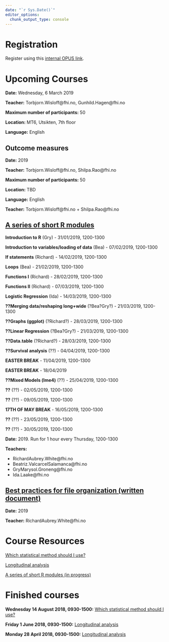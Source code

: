 ```yaml
---
date: "`r Sys.Date()`"
editor_options: 
  chunk_output_type: console
---
```


# Registration

Register using this [internal OPUS link](http://samarbeid.fhi.no/sites/1294/_layouts/15/WopiFrame.aspx?sourcedoc={91898DA5-F6FA-4578-8C57-7F516DCF032A}&file=Kurs.xlsx&action=default).

# Upcoming Courses

**Date:** Wednesday, 6 March 2019

**Teacher:** Torbjorn.Wisloff@fhi.no, Gunhild.Hagen@fhi.no

**Maximum number of participants:** 50

**Location:** MT6, Utsikten, 7th floor

**Language:** English

## Outcome measures

**Date:** 2019

**Teacher:** Torbjorn.Wisloff@fhi.no, Shilpa.Rao@fhi.no

**Maximum number of participants:** 50

**Location:** TBD

**Language:** English

**Teacher:** Torbjorn.Wisloff@fhi.no + Shilpa.Rao@fhi.no

## [A series of short R modules](/short_r_modules/index.html)

**Introduction to R** (Gry) - 31/01/2019, 1200-1300
  
**Introduction to variables/loading of data** (Bea) - 07/02/2019, 1200-1300
  
**If statements** (Richard) - 14/02/2019, 1200-1300
  
**Loops** (Bea) - 21/02/2019, 1200-1300
  
**Functions I** (Richard) - 28/02/2019, 1200-1300
  
**Functions II** (Richard) - 07/03/2019, 1200-1300

**Logistic Regression** (Ida) - 14/03/2019, 1200-1300

**??Merging data/reshaping long+wide** (?Bea?Gry?) - 21/03/2019, 1200-1300

**??Graphs (ggplot)** (?Richard?) - 28/03/2019, 1200-1300

**??Linear Regression** (?Bea?Gry?) - 21/03/2019, 1200-1300

**??Data.table** (?Richard?) - 28/03/2019, 1200-1300

**??Survival analysis** (??) - 04/04/2019, 1200-1300

**EASTER BREAK** - 11/04/2019, 1200-1300

**EASTER BREAK** - 18/04/2019

**??Mixed Models (lme4)** (??) - 25/04/2019, 1200-1300

**??** (??) - 02/05/2019, 1200-1300

**??** (??) - 09/05/2019, 1200-1300

**17TH OF MAY BREAK** - 16/05/2019, 1200-1300

**??** (??) - 23/05/2019, 1200-1300

**??** (??) - 30/05/2019, 1200-1300
  
**Date:** 2019. Run for 1 hour every Thursday, 1200-1300

**Teachers:** 

- RichardAubrey.White@fhi.no
- Beatriz.ValcarcelSalamanca@fhi.no
- GryMarysol.Groneng@fhi.no
- Ida.Laake@fhi.no

## [Best practices for file organization (written document)](/best_practices_files/index.html)

**Date:** 2019

**Teacher:** RichardAubrey.White@fhi.no

\hline

# Course Resources

[Which statistical method should I use?](/which_stats_method/index.html)

[Longitudinal analysis](/longitudinal_analysis/index.html)

[A series of short R modules (in progress)](/short_r_modules/index.html)

# Finished courses

**Wednesday 14 August 2018, 0930-1500:** [Which statistical method should I use?](/which_stats_method/index.html)

**Friday 1 June 2018, 0930-1500:** [Longitudinal analysis](/longitudinal_analysis/index.html)

**Monday 28 April 2018, 0930-1500:** [Longitudinal analysis](/longitudinal_analysis/index.html)

